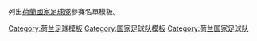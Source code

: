 {{Catnav|頁面分類|...|体育|体育模板|足球模板}}
列出[[荷蘭國家足球隊|荷蘭國家足球隊]]參賽名單模板。

[[Category:荷兰足球模板|Category:荷兰足球模板]]
[[Category:国家足球队模板|Category:国家足球队模板]]
[[Category:荷兰国家足球队|Category:荷兰国家足球队]]